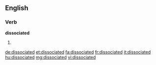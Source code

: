 ==English==

===Verb===
'''dissociated'''

# {{past of|dissociate}}

[[de:dissociated]]
[[et:dissociated]]
[[fa:dissociated]]
[[fr:dissociated]]
[[it:dissociated]]
[[hu:dissociated]]
[[mg:dissociated]]
[[vi:dissociated]]
